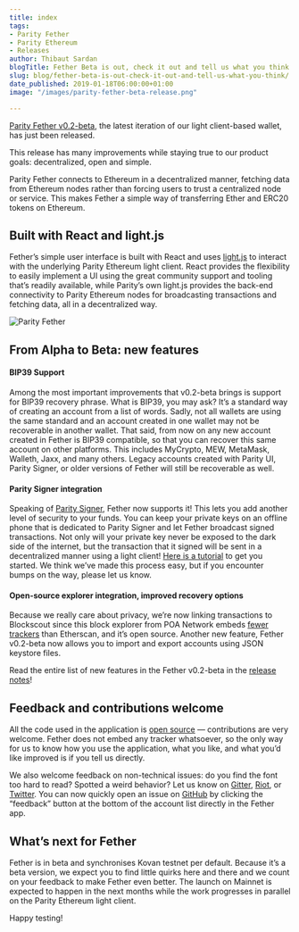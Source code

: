 ```yaml
---
title: index
tags:
- Parity Fether
- Parity Ethereum
- Releases
author: Thibaut Sardan
blogTitle: Fether Beta is out, check it out and tell us what you think!
slug: blog/fether-beta-is-out-check-it-out-and-tell-us-what-you-think/
date_published: 2019-01-18T06:00:00+01:00
image: "/images/parity-fether-beta-release.png"

---
```

[Parity Fether v0.2-beta](https://github.com/paritytech/fether/releases), the latest iteration of our light client-based wallet, has just been released.

This release has many improvements while staying true to our product goals: decentralized, open and simple.

Parity Fether connects to Ethereum in a decentralized manner, fetching data from Ethereum nodes rather than forcing users to trust a centralized node or service. This makes Fether a simple way of transferring Ether and ERC20 tokens on Ethereum.

## Built with React and light.js

Fether’s simple user interface is built with React and uses [light.js](https://github.com/paritytech/js-libs/tree/master/packages/light.js) to interact with the underlying Parity Ethereum light client. React provides the flexibility to easily implement a UI using the great community support and tooling that’s readily available, while Parity’s own light.js provides the back-end connectivity to Parity Ethereum nodes for broadcasting transactions and fetching data, all in a decentralized way.

![Parity Fether](/images/0_lp-gltqndgqxpw91.png "Parity Fether")

## From Alpha to Beta: new features

#### BIP39 Support

Among the most important improvements that v0.2-beta brings is support for BIP39 recovery phrase. What is BIP39, you may ask? It’s a standard way of creating an account from a list of words. Sadly, not all wallets are using the same standard and an account created in one wallet may not be recoverable in another wallet. That said, from now on any new account created in Fether is BIP39 compatible, so that you can recover this same account on other platforms. This includes MyCrypto, MEW, MetaMask, Walleth, Jaxx, and many others. Legacy accounts created with Parity UI, Parity Signer, or older versions of Fether will still be recoverable as well.

#### Parity Signer integration

Speaking of [Parity Signer](https://github.com/paritytech/parity-signer), Fether now supports it! This lets you add another level of security to your funds. You can keep your private keys on an offline phone that is dedicated to Parity Signer and let Fether broadcast signed transactions. Not only will your private key never be exposed to the dark side of the internet, but the transaction that it signed will be sent in a decentralized manner using a light client! [Here is a tutorial](http://wiki.parity.io/Parity-Signer-Mobile-App-Fether-tutorial) to get you started. We think we’ve made this process easy, but if you encounter bumps on the way, please let us know.

#### Open-source explorer integration, improved recovery options

Because we really care about privacy, we’re now linking transactions to Blockscout since this block explorer from POA Network embeds [fewer trackers](https://github.com/poanetwork/blockscout/issues/1274#issuecomment-451861976) than Etherscan, and it’s open source. Another new feature, Fether v0.2-beta now allows you to import and export accounts using JSON keystore files.

Read the entire list of new features in the Fether v0.2-beta in the [release notes](https://github.com/paritytech/fether/releases)!

## Feedback and contributions welcome

All the code used in the application is [open source](https://github.com/paritytech/fether) — contributions are very welcome. Fether does not embed any tracker whatsoever, so the only way for us to know how you use the application, what you like, and what you’d like improved is if you tell us directly.

We also welcome feedback on non-technical issues: do you find the font too hard to read? Spotted a weird behavior? Let us know on [Gitter](https://gitter.im/paritytech/fether), [Riot](https://riot.im/app/#/group/+parity:matrix.parity.io), or [Twitter](https://twitter.com/paritytech). You can now quickly open an issue on [GitHub](https://github.com/paritytech/fether/issues/new) by clicking the “feedback” button at the bottom of the account list directly in the Fether app.

## What’s next for Fether

Fether is in beta and synchronises Kovan testnet per default. Because it’s a beta version, we expect you to find little quirks here and there and we count on your feedback to make Fether even better. The launch on Mainnet is expected to happen in the next months while the work progresses in parallel on the Parity Ethereum light client.

Happy testing!